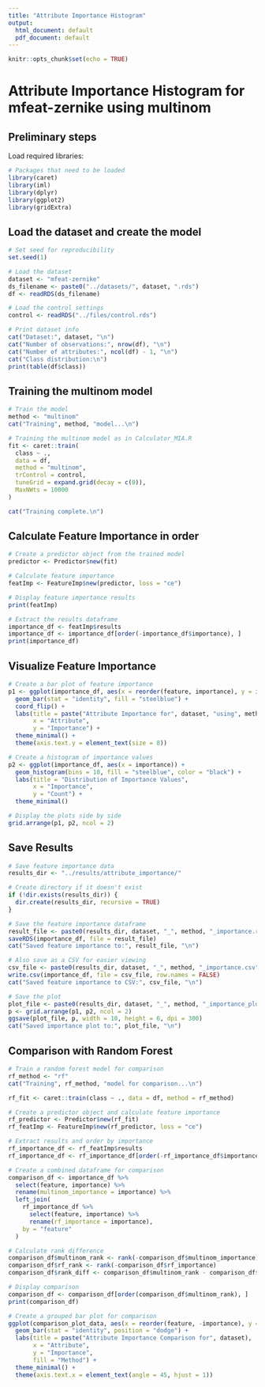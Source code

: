 ```yaml
---
title: "Attribute Importance Histogram"
output:
  html_document: default
  pdf_document: default
---
```


```r
knitr::opts_chunk$set(echo = TRUE)
```

# Attribute Importance Histogram for mfeat-zernike using multinom

## Preliminary steps

Load required libraries:

```r
# Packages that need to be loaded
library(caret)
library(iml)
library(dplyr)
library(ggplot2)
library(gridExtra)
```

## Load the dataset and create the model

```r
# Set seed for reproducibility
set.seed(1)

# Load the dataset
dataset <- "mfeat-zernike"
ds_filename <- paste0("../datasets/", dataset, ".rds")
df <- readRDS(ds_filename)

# Load the control settings
control <- readRDS("../files/control.rds")

# Print dataset info
cat("Dataset:", dataset, "\n")
cat("Number of observations:", nrow(df), "\n")
cat("Number of attributes:", ncol(df) - 1, "\n")
cat("Class distribution:\n")
print(table(df$class))
```

## Training the multinom model

```r
# Train the model
method <- "multinom"
cat("Training", method, "model...\n")

# Training the multinom model as in Calculator_MIA.R
fit <- caret::train(
  class ~ ., 
  data = df, 
  method = "multinom", 
  trControl = control, 
  tuneGrid = expand.grid(decay = c(0)), 
  MaxNWts = 10000
)

cat("Training complete.\n")
```

## Calculate Feature Importance in order

```r
# Create a predictor object from the trained model
predictor <- Predictor$new(fit)

# Calculate feature importance
featImp <- FeatureImp$new(predictor, loss = "ce")

# Display feature importance results
print(featImp)

# Extract the results dataframe
importance_df <- featImp$results
importance_df <- importance_df[order(-importance_df$importance), ]
print(importance_df)
```

## Visualize Feature Importance

```r
# Create a bar plot of feature importance
p1 <- ggplot(importance_df, aes(x = reorder(feature, importance), y = importance)) +
  geom_bar(stat = "identity", fill = "steelblue") +
  coord_flip() +
  labs(title = paste("Attribute Importance for", dataset, "using", method),
       x = "Attribute",
       y = "Importance") +
  theme_minimal() +
  theme(axis.text.y = element_text(size = 8))

# Create a histogram of importance values
p2 <- ggplot(importance_df, aes(x = importance)) +
  geom_histogram(bins = 10, fill = "steelblue", color = "black") +
  labs(title = "Distribution of Importance Values",
       x = "Importance",
       y = "Count") +
  theme_minimal()

# Display the plots side by side
grid.arrange(p1, p2, ncol = 2)
```

## Save Results

```r
# Save feature importance data
results_dir <- "../results/attribute_importance/"

# Create directory if it doesn't exist
if (!dir.exists(results_dir)) {
  dir.create(results_dir, recursive = TRUE)
}

# Save the feature importance dataframe
result_file <- paste0(results_dir, dataset, "_", method, "_importance.rds")
saveRDS(importance_df, file = result_file)
cat("Saved feature importance to:", result_file, "\n")

# Also save as a CSV for easier viewing
csv_file <- paste0(results_dir, dataset, "_", method, "_importance.csv")
write.csv(importance_df, file = csv_file, row.names = FALSE)
cat("Saved feature importance to CSV:", csv_file, "\n")

# Save the plot
plot_file <- paste0(results_dir, dataset, "_", method, "_importance_plot.png")
p <- grid.arrange(p1, p2, ncol = 2)
ggsave(plot_file, p, width = 10, height = 6, dpi = 300)
cat("Saved importance plot to:", plot_file, "\n")
```

## Comparison with Random Forest

```r
# Train a random forest model for comparison
rf_method <- "rf"
cat("Training", rf_method, "model for comparison...\n")

rf_fit <- caret::train(class ~ ., data = df, method = rf_method)

# Create a predictor object and calculate feature importance
rf_predictor <- Predictor$new(rf_fit)
rf_featImp <- FeatureImp$new(rf_predictor, loss = "ce")

# Extract results and order by importance
rf_importance_df <- rf_featImp$results
rf_importance_df <- rf_importance_df[order(-rf_importance_df$importance), ]

# Create a combined dataframe for comparison
comparison_df <- importance_df %>%
  select(feature, importance) %>%
  rename(multinom_importance = importance) %>%
  left_join(
    rf_importance_df %>%
      select(feature, importance) %>%
      rename(rf_importance = importance),
    by = "feature"
  )

# Calculate rank difference
comparison_df$multinom_rank <- rank(-comparison_df$multinom_importance)
comparison_df$rf_rank <- rank(-comparison_df$rf_importance)
comparison_df$rank_diff <- comparison_df$multinom_rank - comparison_df$rf_rank

# Display comparison
comparison_df <- comparison_df[order(comparison_df$multinom_rank), ]
print(comparison_df)

# Create a grouped bar plot for comparison
ggplot(comparison_plot_data, aes(x = reorder(feature, -importance), y = importance, fill = method)) +
  geom_bar(stat = "identity", position = "dodge") +
  labs(title = paste("Attribute Importance Comparison for", dataset),
       x = "Attribute",
       y = "Importance",
       fill = "Method") +
  theme_minimal() +
  theme(axis.text.x = element_text(angle = 45, hjust = 1))
```